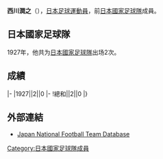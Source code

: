 {{Infobox football biography
|name=西川潤之
|image=
|fullname=西川潤之
|birth_date={{Birth date|1907|6|29}}
|cityofbirth=
|countryofbirth=[[日本|日本]]
|beath_date=
|height=
|position=[[守門員_(足球)|守門員]]
|currentclub=
|years=
|clubs=
|caps(goals)=
|nationalyears=1927
|nationalteam=[[日本國家足球隊|日本]]
|nationalcaps(goals)=2 (0)
}}
'''西川潤之'''（{{Bd|1907年|6月29日||？}}），[[日本|日本]][[足球|足球]][[運動員|運動員]]，前[[日本國家足球隊|日本國家足球隊]]成員。

==日本國家足球隊==
1927年，他共为[[日本國家足球隊|日本國家足球隊]]出场2次。

==成績==
{{Football player national team statistics|JPN}}
|-
|1927||2||0
|-
!總和||2||0
|}

==外部連結==
{{Reflist}}
*[https://web.archive.org/web/20160419130207/http://www.japannationalfootballteam.com/en/players_unknown/29.html Japan National Football Team Database]

{{reflist}}
{{Japan-sport-bio-stub}}
{{Soccer-player-stub}}
[[Category:日本國家足球隊成員|Category:日本國家足球隊成員]]